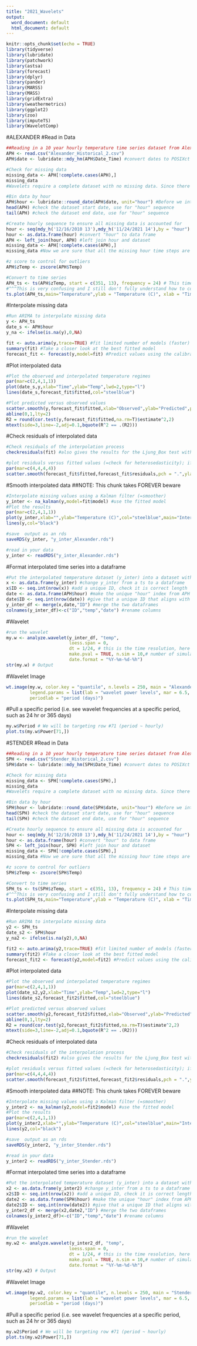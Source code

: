 ```yaml
---
title: "2021_Wavelets"
output:
  word_document: default
  html_document: default
---
```


```r
knitr::opts_chunk$set(echo = TRUE)
library(tidyverse)
library(lubridate)
library(patchwork)
library(astsa)
library(forecast)
library(dplyr)
library(pander)
library(MARSS)
library(MASS)
library(gridExtra)
library(weathermetrics)
library(ggplot2)
library(zoo)
library(imputeTS) 
library(WaveletComp)

```
#ALEXANDER
#Read in Data
```r
##Reading in a 10 year hourly temperature time series dataset from Alexander Pond called "APH" (Alexander Pond Historical)
APH <- read.csv("Alexander_Historical_2.csv")
APH$date <- lubridate::mdy_hm(APH$Date_Time) #convert dates to POSIXct format and bin by hour

#Check for missing data
missing_data <- APH[!complete.cases(APH),] 
missing_data 
#Wavelets require a complete dataset with no missing data. Since there is missing data in this dataset, we will need to interpolate

#Bin data by hour
APH$hour <- lubridate::round_date(APH$date, unit="hour") #Before we interpolate, let's bin by hour
head(APH) #check the dataset start date, use for "hour" sequence
tail(APH) #check the dataset end date, use for "hour" sequence

#Create hourly sequence to ensure all missing data is accounted for
hour <- seq(mdy_h('12/16/2010 13'),mdy_h('11/24/2021 14'),by = "hour") #Create an object that goes hour by hour for the entire time series to ensure that ALL missing data is accounted for
hour <- as.data.frame(hour) #convert "hour" to data frame
APH <- left_join(hour, APH) #left join hour and dataset
missing_data <- APH[!complete.cases(APH),] 
missing_data #Now we are sure that all the missing hour time steps are included.

#z score to control for outliers
APH$zTemp <- zscore(APH$Temp)

#Convert to time series
APH_ts <- ts(APH$zTemp, start = c(351, 13), frequency = 24) # This time series starts on 16 Dec 2010 at~13:00, so it starts on day 351 at hour 13 and the frequency is 24 (24 hours per day)
#^^^This is very confusing and I still don't fully understand how to convert data to time series so may want to ask Albert for clarification. 
ts.plot(APH_ts,main="Temperature",ylab = "Temperature (C)", xlab = "Time")
```

#Interpolate missing data
```r
#Run ARIMA to interpolate missing data
y <- APH_ts
date_s <- APH$hour
y_na <- ifelse(is.na(y),0,NA)

fit <- auto.arima(y,trace=TRUE) #fit limited number of models (faster)
summary(fit) #Take a closer look at the best fitted model
forecast_fit <- forecast(y,model=fit) #Predict values using the calibration dataset

```

#Plot interpolated data
```r
#Plot the observed and interpolated temperature regimes
par(mar=c(2,4,1,1)) 
plot(date_s,y,xlab="Time",ylab="Temp",lwd=2,type="l") 
lines(date_s,forecast_fit$fitted,col="steelblue")

#Plot predicted versus observed values
scatter.smooth(y,forecast_fit$fitted,xlab="Observed",ylab="Predicted",pch=".",main = "Temperature")
abline(0,1,lty=2)
R2 = round(cor.test(y,forecast_fit$fitted,na.rm=T)$estimate^2,2)
mtext(side=3,line=-2,adj=0.1,bquote(R^2 == .(R2)))
```

#Check residuals of interpolated data
```r
#Check residuals of the interpolation process
checkresiduals(fit) #also gives the results for the Ljung_Box test with H0 = randomly distributed errors (white noise)

#plot residuals versus fitted values (=check for heterosedasticity); if problems try to transform the data 
par(mar=c(4,4,4,4))
scatter.smooth(forecast_fit$fitted,forecast_fit$residuals,pch = ".",ylab="Residuals",xlab="Fitted values")
```

#Smooth interpolated data
##NOTE: This chunk takes FOREVER beware
```r
#Interpolate missing values using a Kalman filter (=smoother)
y_inter <- na_kalman(y,model=fit$model) #use the fitted model
#Plot the results
par(mar=c(2,4,1,1))
plot(y_inter,xlab="",ylab="Temperature (C)",col="steelblue",main="Interpolation missing values")
lines(y,col="black")

#save  output as an rds
saveRDS(y_inter, "y_inter_Alexander.rds")

#read in your data 
y_inter <- readRDS("y_inter_Alexander.rds")
```

#Format interpolated time series into a dataframe
```r
#Put the interpolated temperature dataset (y_inter) into a dataset with the correct dates (this does not work using the time series object because I had to designate hourly steps when making the time series, so the dates are messed up. There is probably a better way to do this...). 
x <- as.data.frame(y_inter) #change y_inter from a ts to a dataframe
x$ID <- seq.int(nrow(x)) #add a unique ID, check it is correct length
date <- as.data.frame(APH$hour) #make the unique "hour" index from APH into a separate dataframe
date$ID <- seq.int(nrow(date)) #give that a unique ID that aligns with x
y_inter_df <- merge(x,date,"ID") #merge the two dataframes
colnames(y_inter_df)<-c("ID","temp","date") #rename columns
```

#Wavelet
```r
#run the wavelet
my.w <- analyze.wavelet(y_inter_df, "temp",
                        loess.span = 0,
                        dt = 1/24, # this is the time resolution, here 24 samples per day
                        make.pval = TRUE, n.sim = 10,# number of simulations, should be much higher for a paper
                        date.format = "%Y-%m-%d-%h") 
str(my.w) # Output
```

#Wavelet Image
```r
wt.image(my.w, color.key = "quantile", n.levels = 250, main = "Alexander Pond Wavelet",  
         legend.params = list(lab = "wavelet power levels", mar = 6.5, lab.line=4, label.digits = 4), label.time.axis=TRUE,show.date=TRUE,
         periodlab = "period (days)")
```

#Pull a specific period (i.e. see wavelet frequencies at a specific period, such as 24 hr or 365 days)
```r
my.w$Period # We will be targeting row #71 (period ~ hourly)
plot.ts(my.w$Power[71,])
```

#STENDER
#Read in Data
```r
##Reading in a 10 year hourly temperature time series dataset from Alexander Pond called "APH" (Alexander Pond Historical)
SPH <- read.csv("Stender_Historical_2.csv")
SPH$date <- lubridate::mdy_hm(SPH$Date_Time) #convert dates to POSIXct format and bin by hour

#Check for missing data
missing_data <- SPH[!complete.cases(SPH),] 
missing_data 
#Wavelets require a complete dataset with no missing data. Since there is missing data in this dataset, we will need to interpolate

#Bin data by hour
SPH$hour <- lubridate::round_date(SPH$date, unit="hour") #Before we interpolate, let's bin by hour
head(SPH) #check the dataset start date, use for "hour" sequence
tail(SPH) #check the dataset end date, use for "hour" sequence

#Create hourly sequence to ensure all missing data is accounted for
hour <- seq(mdy_h('12/16/2010 13'),mdy_h('11/24/2021 14'),by = "hour") #Create an object that goes hour by hour for the entire time series to ensure that ALL missing data is accounted for
hour <- as.data.frame(hour) #convert "hour" to data frame
SPH <- left_join(hour, SPH) #left join hour and dataset
missing_data <- SPH[!complete.cases(SPH),] 
missing_data #Now we are sure that all the missing hour time steps are included.

#z score to control for outliers
SPH$zTemp <- zscore(SPH$Temp)

#Convert to time series
SPH_ts <- ts(SPH$zTemp, start = c(351, 13), frequency = 24) # This time series starts on 16 Dec 2010 at~13:00, so it starts on day 351 at hour 13 and the frequency is 24 (24 hours per day)
#^^^This is very confusing and I still don't fully understand how to convert data to time series so may want to ask Albert for clarification. 
ts.plot(SPH_ts,main="Temperature",ylab = "Temperature (C)", xlab = "Time")
```

#Interpolate missing data
```r
#Run ARIMA to interpolate missing data
y2 <- SPH_ts
date_s2 <- SPH$hour
y_na2 <- ifelse(is.na(y2),0,NA)

fit2 <- auto.arima(y2,trace=TRUE) #fit limited number of models (faster)
summary(fit2) #Take a closer look at the best fitted model
forecast_fit2 <- forecast(y2,model=fit2) #Predict values using the calibration dataset

```

#Plot interpolated data
```r
#Plot the observed and interpolated temperature regimes
par(mar=c(2,4,1,1)) 
plot(date_s2,y2,xlab="Time",ylab="Temp",lwd=2,type="l") 
lines(date_s2,forecast_fit2$fitted,col="steelblue")

#Plot predicted versus observed values
scatter.smooth(y2,forecast_fit2$fitted,xlab="Observed",ylab="Predicted",pch=".",main = "Temperature")
abline(0,1,lty=2)
R2 = round(cor.test(y2,forecast_fit2$fitted,na.rm=T)$estimate^2,2)
mtext(side=3,line=-2,adj=0.1,bquote(R^2 == .(R2)))
```

#Check residuals of interpolated data
```r
#Check residuals of the interpolation process
checkresiduals(fit2) #also gives the results for the Ljung_Box test with H0 = randomly distributed errors (white noise)

#plot residuals versus fitted values (=check for heterosedasticity); if problems try to transform the data 
par(mar=c(4,4,4,4))
scatter.smooth(forecast_fit2$fitted,forecast_fit2$residuals,pch = ".",ylab="Residuals",xlab="Fitted values")
```

#Smooth interpolated data
##NOTE: This chunk takes FOREVER beware
```r
#Interpolate missing values using a Kalman filter (=smoother)
y_inter2 <- na_kalman(y2,model=fit2$model) #use the fitted model
#Plot the results
par(mar=c(2,4,1,1))
plot(y_inter2,xlab="",ylab="Temperature (C)",col="steelblue",main="Interpolation missing values")
lines(y2,col="black")

#save  output as an rds
saveRDS(y_inter2, "y_inter_Stender.rds")

#read in your data 
y_inter2 <- readRDS("y_inter_Stender.rds")
```

#Format interpolated time series into a dataframe
```r
#Put the interpolated temperature dataset (y_inter) into a dataset with the correct dates (this does not work using the time series object because I had to designate hourly steps when making the time series, so the dates are messed up. There is probably a better way to do this...). 
x2 <- as.data.frame(y_inter2) #change y_inter from a ts to a dataframe
x2$ID <- seq.int(nrow(x2)) #add a unique ID, check it is correct length
date2 <- as.data.frame(SPH$hour) #make the unique "hour" index from APH into a separate dataframe
date2$ID <- seq.int(nrow(date2)) #give that a unique ID that aligns with x
y_inter2_df <- merge(x2,date2,"ID") #merge the two dataframes
colnames(y_inter2_df)<-c("ID","temp","date") #rename columns
```

#Wavelet
```r
#run the wavelet
my.w2 <- analyze.wavelet(y_inter2_df, "temp",
                        loess.span = 0,
                        dt = 1/24, # this is the time resolution, here 24 samples per day
                        make.pval = TRUE, n.sim = 10,# number of simulations, should be much higher for a paper
                        date.format = "%Y-%m-%d-%h") 
str(my.w2) # Output
```

#Wavelet Image
```r
wt.image(my.w2, color.key = "quantile", n.levels = 250, main = "Stender Pond Wavelet",  
         legend.params = list(lab = "wavelet power levels", mar = 6.5, lab.line=4, label.digits = 4), label.time.axis=TRUE,show.date=TRUE,
         periodlab = "period (days)")
```

#Pull a specific period (i.e. see wavelet frequencies at a specific period, such as 24 hr or 365 days)
```r
my.w2$Period # We will be targeting row #71 (period ~ hourly)
plot.ts(my.w2$Power[71,])
```


